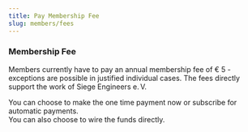 ```yaml
---
title: Pay Membership Fee
slug: members/fees
---
```




<div>
  <StripePaymentStatus/>
</div>

### Membership Fee
Members currently have to pay an annual membership fee of € 5 - exceptions are possible in justified individual cases. The fees directly support the work of Siege Engineers e.&#8239;V.

You can choose to make the one time payment now or subscribe for automatic payments.  
You can also choose to wire the funds directly.


<MembershipOptions/>
